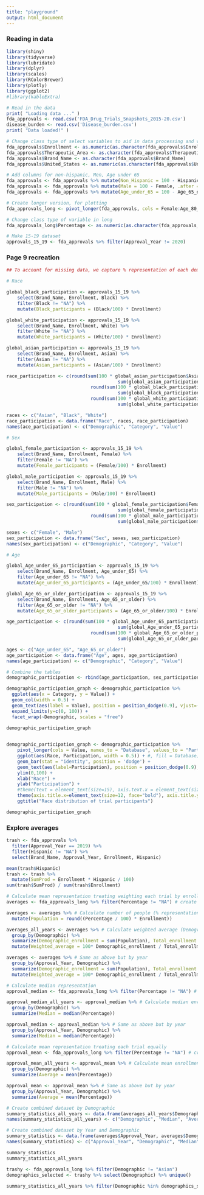 ```yaml
---
title: "playground"
output: html_document
---
```


### Reading in data

```r
library(shiny)
library(tidyverse)
library(lubridate)
library(dplyr)
library(scales) 
library(RColorBrewer)
library(plotly)
library(ggplot2)
#library(kableExtra)

# Read in the data
print( "Loading data ..." )
fda_approvals <- read.csv('FDA_Drug_Trials_Snapshots_2015-20.csv')
disease_burden <- read.csv('Disease_burden.csv')
print( "Data loaded!" )

# Change class type of select variables to aid in data processing and visualization
fda_approvals$Enrollment <- as.numeric(as.character(fda_approvals$Enrollment))
fda_approvals$Therapeutic_Area <- as.character(fda_approvals$Therapeutic_Area)
fda_approvals$Brand_Name <- as.character(fda_approvals$Brand_Name)
fda_approvals$United_States <- as.numeric(as.character(fda_approvals$United_States))

# Add columns for non-hispanic, Men, Age under 65 
fda_approvals <- fda_approvals %>% mutate(Non_Hispanic = 100 - Hispanic, .after = Hispanic)
fda_approvals <- fda_approvals %>% mutate(Male = 100 - Female, .after = Female)
fda_approvals <- fda_approvals %>% mutate(Age_under_65 = 100 - Age_65_or_older, .after = Age_65_or_older)

# Create longer version, for plotting
fda_approvals_long <- pivot_longer(fda_approvals, cols = Female:Age_80_or_older, names_to = "Demographic", values_to = "Percentage")

# Change class type of variable in long
fda_approvals_long$Percentage <- as.numeric(as.character(fda_approvals_long$Percentage))

# Make 15-19 dataset
approvals_15_19 <- fda_approvals %>% filter(Approval_Year != 2020)

```


### Page 9 recreation

```r
## To account for missing data, we capture % representation of each demographic only in trials where that demographic is captured

# Race

global_black_participation <- approvals_15_19 %>% 
    select(Brand_Name, Enrollment, Black) %>% 
    filter(Black != "NA") %>% 
    mutate(Black_participants = (Black/100) * Enrollment)

global_white_participation <- approvals_15_19 %>% 
    select(Brand_Name, Enrollment, White) %>% 
    filter(White != "NA") %>% 
    mutate(White_participants = (White/100) * Enrollment)

global_asian_participation <- approvals_15_19 %>% 
    select(Brand_Name, Enrollment, Asian) %>% 
    filter(Asian != "NA") %>% 
    mutate(Asian_participants = (Asian/100) * Enrollment)

race_participation <- c(round(sum(100 * global_asian_participation$Asian_participants) /
                                         sum(global_asian_participation$Enrollment), 0), 
                               round(sum(100 * global_black_participation$Black_participants) / 
                                         sum(global_black_participation$Enrollment), 0),
                               round(sum(100 * global_white_participation$White_participants) / 
                                         sum(global_white_participation$Enrollment), 0))

races <- c("Asian", "Black", "White")
race_participation <- data.frame("Race", races, race_participation)
names(ace_participation) <- c("Demographic", "Category", "Value")

# Sex

global_female_participation <- approvals_15_19 %>% 
    select(Brand_Name, Enrollment, Female) %>% 
    filter(Female != "NA") %>% 
    mutate(Female_participants = (Female/100) * Enrollment)

global_male_participation <- approvals_15_19 %>%
    select(Brand_Name, Enrollment, Male) %>% 
    filter(Male != "NA") %>% 
    mutate(Male_participants = (Male/100) * Enrollment)

sex_participation <- c(round(sum(100 * global_female_participation$Female_participants) /
                                         sum(global_female_participation$Enrollment), 0), 
                               round(sum(100 * global_male_participation$Male_participants) / 
                                         sum(global_male_participation$Enrollment), 0))

sexes <- c("Female", "Male")
sex_participation <- data.frame("Sex", sexes, sex_participation)
names(sex_participation) <- c("Demographic", "Category", "Value")

# Age

global_Age_under_65_participation <- approvals_15_19 %>% 
    select(Brand_Name, Enrollment, Age_under_65) %>% 
    filter(Age_under_65 != "NA") %>% 
    mutate(Age_under_65_participants = (Age_under_65/100) * Enrollment)

global_Age_65_or_older_participation <- approvals_15_19 %>%
    select(Brand_Name, Enrollment, Age_65_or_older) %>% 
    filter(Age_65_or_older != "NA") %>% 
    mutate(Age_65_or_older_participants = (Age_65_or_older/100) * Enrollment)

age_participation <- c(round(sum(100 * global_Age_under_65_participation$Age_under_65_participants) /
                                         sum(global_Age_under_65_participation$Enrollment), 0), 
                               round(sum(100 * global_Age_65_or_older_participation$Age_65_or_older_participants) / 
                                         sum(global_Age_65_or_older_participation$Enrollment), 0))

ages <- c("Age_under_65", "Age_65_or_older")
age_participation <- data.frame("Age", ages, age_participation)
names(age_participation) <- c("Demographic", "Category", "Value")

# Combine the tables
demographic_participation <- rbind(age_participation, sex_participation, race_participation)

```


```r

demographic_participation_graph <- demographic_participation %>% 
  ggplot(aes(x = Category, y = Value)) +
  geom_col(width = 0.5) + 
  geom_text(aes(label = Value), position = position_dodge(0.9), vjust=-0.4, size=4) +
  expand_limits(y=c(0, 100)) +
  facet_wrap(~Demographic, scales = "free")

demographic_participation_graph
  
```



```r




demographic_participation_graph <- demographic_participation %>% 
    pivot_longer(cols = Value, names_to = "Database", values_to = "Participation") %>% 
    ggplot(aes(Race, Participation, width = 0.5)) + #, fill = Database)) +
    geom_bar(stat = "identity", position = 'dodge') +
    geom_text(aes(label=Participation), position = position_dodge(0.9), vjust=-0.3, size=6) +
    ylim(0,100) +
    xlab("Race") +
    ylab("Participation") + 
    #theme(text = element_text(size=15), axis.text.x = element_text(size=15)) +
    theme(axis.title.x=element_text(size=12, face="bold"), axis.title.y=element_text(size=12, face="bold")) +
    ggtitle("Race distribution of trial participants")

demographic_participation_graph

```

### Explore averages

```r

trash <- fda_approvals %>% 
  filter(Approval_Year == 2019) %>% 
  filter(Hispanic != "NA") %>% 
  select(Brand_Name, Approval_Year, Enrollment, Hispanic)

mean(trash$Hispanic)
trash <- trash %>% 
  mutate(SumProd = Enrollment * Hispanic / 100)
sum(trash$SumProd) / sum(trash$Enrollment)


```


```r


# Calculate mean representation treating weighting each trial by enrollment size
averages <- fda_approvals_long %>% filter(Percentage != "NA") # create new df with non NA participation

averages <- averages %>% # Calculate number of people (% representation * Trial Enrollment)
  mutate(Population = round((Percentage / 100) * Enrollment))

averages_all_years <- averages %>% # Calculate weighted average (Demographic groups' enrollment / Total Enrollment) - all years
  group_by(Demographic) %>% 
  summarize(Demographic_enrollment = sum(Population), Total_enrollment = sum(Enrollment)) %>% 
  mutate(Weighted_average = 100* Demographic_enrollment / Total_enrollment)

averages <- averages %>% # Same as above but by year
  group_by(Approval_Year, Demographic) %>% 
  summarize(Demographic_enrollment = sum(Population), Total_enrollment = sum(Enrollment)) %>% 
  mutate(Weighted_average = 100* Demographic_enrollment / Total_enrollment)

# Calculate median representation
approval_median <- fda_approvals_long %>% filter(Percentage != "NA") # create new df with non NA participation

approval_median_all_years <- approval_median %>% # Calculate median enrollment percentage across all trials
  group_by(Demographic) %>% 
  summarize(Median = median(Percentage))

approval_median <- approval_median %>% # Same as above but by year
  group_by(Approval_Year, Demographic) %>% 
  summarize(Median = median(Percentage))

# Calculate mean representation treating each trial equally
approval_mean <- fda_approvals_long %>% filter(Percentage != "NA") # create new df with non NA participation

approval_mean_all_years <- approval_mean %>% # Calculate mean enrollment percentage across all trials (non weighted by enrollment)
  group_by(Demographic) %>% 
  summarize(Average = mean(Percentage))

approval_mean <- approval_mean %>% # Same as above but by year
  group_by(Approval_Year, Demographic) %>% 
  summarize(Average = mean(Percentage))

# Create combined dataset by Demographic
summary_statistics_all_years <- data.frame(averages_all_years$Demographic, approval_median_all_years$Median, approval_mean_all_years$Average, averages_all_years$Weighted_average)
names(summary_statistics_all_years) <- c("Demographic", "Median", "Average", "Weighted_average")

# Create combined dataset by Year and Demographic
summary_statistics <- data.frame(averages$Approval_Year, averages$Demographic, approval_median$Median, approval_mean$Average, averages$Weighted_average)
names(summary_statistics) <- c("Approval_Year", "Demographic", "Median", "Average", "Weighted_average")

summary_statistics
summary_statistics_all_years

```


```r
trashy <- fda_approvals_long %>% filter(Demographic != "Asian")
demographics_selected <- trashy %>% select(Demographic) %>% unique()
                
summary_statistics_all_years %>% filter(Demographic %in% demographics_selected$Demographic)


```






